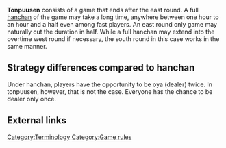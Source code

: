 '''Tonpuusen''' {{kana|東風戦}} consists of a game that ends after the east round.  A full [[hanchan]] of the game may take a long time, anywhere between one hour to an hour and a half even among fast players.  An east round only game may naturally cut the duration in half.  While a full hanchan may extend into the overtime west round if necessary, the south round in this case works in the same manner.

==Strategy differences compared to hanchan==
Under hanchan, players have the opportunity to be oya (dealer) twice.  In tonpuusen, however, that is not the case.  Everyone has the chance to be dealer only once.

==External links==
{{jpwiki|東風戦}}
[[Category:Terminology]]
[[Category:Game rules]]